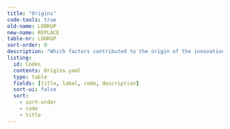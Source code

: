```yaml
---
title: "Origins"
code-tools: true
old-name: LOOKUP
new-name: REPLACE
table-nr: LOOKUP
sort-order: 0
description: "Which factors contributed to the origin of the innovation"
listing:
  id: Codes
  contents: Origins.yaml
  type: table
  fields: [title, label, code, description]
  sort-ui: false
  sort:
    - sort-order
    - code
    - title
---
```


:::{ #Codes }
:::
